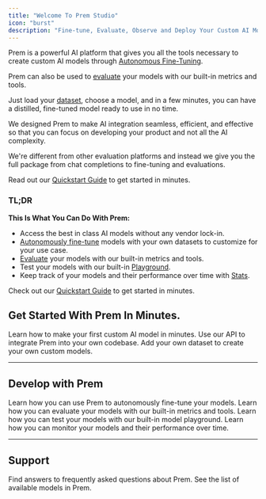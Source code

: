 ```yaml
---
title: "Welcome To Prem Studio"
icon: "burst"
description: "Fine-tune, Evaluate, Observe and Deploy Your Custom AI Models."
---
```


Prem is a powerful AI platform that gives you all the tools necessary to create custom AI models through [Autonomous Fine-Tuning](/finetuning/overview).

Prem can also be used to [evaluate](/evaluations/overview) your models with our built-in metrics and tools.

Just load your [dataset](/datasets/overview), choose a model, and in a few minutes, you can have a distilled, fine-tuned model ready to use in no time.

We designed Prem to make AI integration seamless, efficient, and effective so that you can focus on developing your product and not all the AI complexity.

We're different from other evaluation platforms and instead we give you the full package from chat completions to fine-tuning and evaluations.

Read out our [Quickstart Guide](/get-started/quick-start) to get started in minutes.

### TL;DR

**This Is What You Can Do With Prem:**

- Access the best in class AI models without any vendor lock-in.
- [Autonomously fine-tune](/finetuning/overview) models with your own datasets to customize for your use case.
- [Evaluate](/evaluations/overview) your models with our built-in metrics and tools.
- Test your models with our built-in [Playground](/playground/overview).
- Keep track of your models and their performance over time with [Stats](/stats/overview).

Check out our [Quickstart Guide](/get-started/quick-start) to get started in minutes.

## Get Started With Prem In Minutes.

<CardGroup cols={3}>
  <Card title="Quickstart Guide" icon="bolt" href="/get-started/quick-start">
    Learn how to make your first custom AI model in minutes.
  </Card>
  <Card title="Get Started With The API" icon="code" href="/api-reference/introduction">
    Use our API to integrate Prem into your own codebase.
  </Card>
  <Card title="Datasets" icon="database" href="/datasets/overview">
    Add your own dataset to create your own custom models.
  </Card>
</CardGroup>

---

## Develop with Prem

<CardGroup cols={2}>
  <Card title="Autonomous Fine-Tuning" icon="robot" href="/finetuning/overview">
    Learn how you can use Prem to autonomously fine-tune your models.
  </Card>
  <Card title="Evaluations" icon="chart-simple" href="/evaluations/overview">
    Learn how you can evaluate your models with our built-in metrics and tools.
  </Card>
</CardGroup>

<CardGroup cols={2}>
  <Card title="Playground" icon="play" href="/playground/overview">
    Learn how you can test your models with our built-in model playground.
  </Card>
  <Card title="Stats" icon="chart-line" href="/stats/overview">
    Learn how you can monitor your models and their performance over time.
  </Card>
</CardGroup>

---

## Support

<CardGroup cols={2}>
  <Card title="FAQ" icon="question" href="/resources/faq">
    Find answers to frequently asked questions about Prem.
  </Card>
  <Card title="Available Models" icon="plus" href="/resources/available-models">
    See the list of available models in Prem.
  </Card>
</CardGroup>